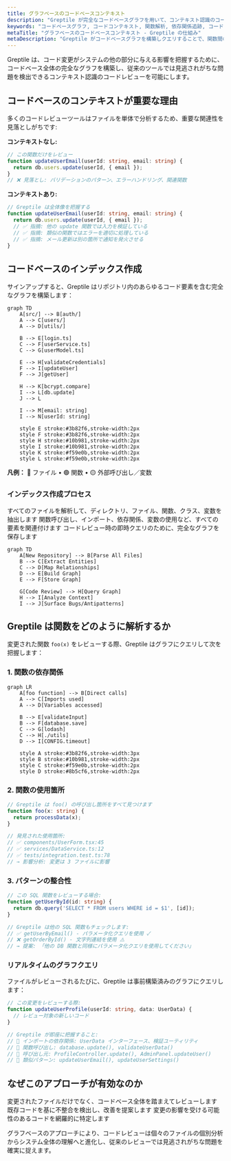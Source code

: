 ```yaml
---
title: グラフベースのコードベースコンテキスト
description: "Greptile が完全なコードベースグラフを用いて、コンテキスト認識のコードレビューを提供する方法"
keywords: "コードベースグラフ, コードコンテキスト, 関数解析, 依存関係追跡, コードパターン"
metaTitle: "グラフベースのコードベースコンテキスト - Greptile の仕組み"
metaDescription: "Greptile がコードベースグラフを構築しクエリすることで、関数間の関係やパターンを把握し、より高度なコードレビューを実現する方法"
---
```


Greptile は、コード変更がシステムの他の部分に与える影響を把握するために、コードベース全体の完全なグラフを構築し、従来のツールでは見逃されがちな問題を検出できるコンテキスト認識のコードレビューを可能にします。

## コードベースのコンテキストが重要な理由

多くのコードレビューツールはファイルを単体で分析するため、重要な関連性を見落としがちです:

**コンテキストなし:**
```typescript
// この関数だけをレビュー
function updateUserEmail(userId: string, email: string) {
  return db.users.update(userId, { email });
}
// ❌ 見落とし: バリデーションのパターン、エラーハンドリング、関連関数
```

**コンテキストあり:**
```typescript
// Greptile は全体像を把握する
function updateUserEmail(userId: string, email: string) {
  return db.users.update(userId, { email });
  // ✅ 指摘: 他の update 関数では入力を検証している
  // ✅ 指摘: 類似の関数ではエラーを適切に処理している
  // ✅ 指摘: メール更新は別の箇所で通知を発火させる
}
```

## コードベースのインデックス作成

サインアップすると、Greptile はリポジトリ内のあらゆるコード要素を含む完全なグラフを構築します：

```mermaid
graph TD
    A[src/] --> B[auth/]
    A --> C[users/]
    A --> D[utils/]
    
    B --> E[login.ts]
    C --> F[userService.ts]
    C --> G[userModel.ts]
    
    E --> H[validateCredentials]
    F --> I[updateUser]
    F --> J[getUser]
    
    H --> K[bcrypt.compare]
    I --> L[db.update]
    J --> L
    
    I --> M[email: string]
    I --> N[userId: string]
    
    style E stroke:#3b82f6,stroke-width:2px
    style F stroke:#3b82f6,stroke-width:2px
    style H stroke:#10b981,stroke-width:2px
    style I stroke:#10b981,stroke-width:2px
    style K stroke:#f59e0b,stroke-width:2px
    style L stroke:#f59e0b,stroke-width:2px
```

**凡例：** 🔵 ファイル • 🟢 関数 • 🟡 外部呼び出し／変数

### インデックス作成プロセス

<Steps>
<Step title="Repository Scanning">
すべてのファイルを解析して、ディレクトリ、ファイル、関数、クラス、変数を抽出します
</Step>

<Step title="Relationship Mapping">
関数呼び出し、インポート、依存関係、変数の使用など、すべての要素を関連付けます
</Step>

<Step title="Graph Storage">
コードレビュー時の即時クエリのために、完全なグラフを保存します
</Step>
</Steps>

```mermaid
graph TD
    A[New Repository] --> B[Parse All Files]
    B --> C[Extract Entities]
    C --> D[Map Relationships]
    D --> E[Build Graph]
    E --> F[Store Graph]
    
    G[Code Review] --> H[Query Graph]
    H --> I[Analyze Context]
    I --> J[Surface Bugs/Antipatterns]
```

## Greptile は関数をどのように解析するか

変更された関数 `foo(x)` をレビューする際、Greptile はグラフにクエリして次を把握します：

### 1. 関数の依存関係

```mermaid
graph LR
    A[foo function] --> B[Direct calls]
    A --> C[Imports used]  
    A --> D[Variables accessed]
    
    B --> E[validateInput]
    B --> F[database.save]
    C --> G[lodash]
    C --> H[./utils]
    D --> I[CONFIG.timeout]
    
    style A stroke:#3b82f6,stroke-width:3px
    style B stroke:#10b981,stroke-width:2px
    style C stroke:#f59e0b,stroke-width:2px
    style D stroke:#8b5cf6,stroke-width:2px
```

### 2. 関数の使用箇所

```typescript
// Greptile は foo() の呼び出し箇所をすべて見つけます
function foo(x: string) {
  return processData(x);
}

// 発見された使用箇所:
// ✅ components/UserForm.tsx:45  
// ✅ services/DataService.ts:12
// ✅ tests/integration.test.ts:78
// → 影響分析: 変更は 3 ファイルに影響
```

### 3. パターンの整合性

```typescript
// この SQL 関数をレビューする場合:
function getUserById(id: string) {
  return db.query('SELECT * FROM users WHERE id = $1', [id]);
}

// Greptile は他の SQL 関数もチェックします:
// ✅ getUserByEmail() - パラメータ化クエリを使用 ✓
// ❌ getOrderById() - 文字列連結を使用 ⚠️  
// → 提案: 「他の DB 関数と同様にパラメータ化クエリを使用してください」
```

### リアルタイムのグラフクエリ

ファイルがレビューされるたびに、Greptile は事前構築済みのグラフにクエリします：

```typescript
// この変更をレビューする際:
function updateUserProfile(userId: string, data: UserData) {
  // レビュー対象の新しいコード
}

// Greptile が即座に把握すること:
// 📍 インポートの依存関係: UserData インターフェース、検証ユーティリティ
// 📍 関数呼び出し: database.update(), validateUserData()  
// 📍 呼び出し元: ProfileController.update(), AdminPanel.updateUser()
// 📍 類似パターン: updateUserEmail(), updateUserSettings()
```

## なぜこのアプローチが有効なのか

<Card title="Complete Context" icon="circle-nodes" horizontal>
変更されたファイルだけでなく、コードベース全体を踏まえてレビューします
</Card>

<Card title="Pattern Recognition" icon="magnifying-glass" horizontal>
既存コードを基に不整合を検出し、改善を提案します
</Card>

<Card title="Impact Analysis" icon="radar" horizontal>
変更の影響を受ける可能性のあるコードを網羅的に特定します
</Card>

グラフベースのアプローチにより、コードレビューは個々のファイルの個別分析からシステム全体の理解へと進化し、従来のレビューでは見逃されがちな問題を確実に捉えます。

